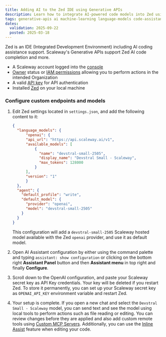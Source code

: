 ```yaml
---
title: Adding AI to the Zed IDE using Generative APIs
description: Learn how to integrate AI-powered code models into Zed using Scaleway's Generative APIs.
tags: generative-apis ai machine-learning language-models code-assistance vs-code continue
dates:
  validation: 2025-09-22
  posted: 2025-03-18
---
```



Zed is an IDE (Integrated Development Environment) including AI coding assistance support. Scaleway's Generative APIs support Zed AI code completion and more.

<Requirements />

- A Scaleway account logged into the [console](https://console.scaleway.com)
- [Owner](/iam/concepts/#owner) status or [IAM permissions](/iam/concepts/#permission) allowing you to perform actions in the intended Organization
- A valid [API key](/iam/how-to/create-api-keys/) for API authentication
- Installed [Zed](https://zed.dev/) on your local machine

### Configure custom endpoints and models

1. Edit Zed settings located in `settings.json`, and add the following content to it:
    ```json
    {
      "language_models": {
          "openai": {
          "api_url": "https://api.scaleway.ai/v1",
          "available_models": [
              {
                "name": "devstral-small-2505",
                "display_name": "Devstral Small - Scaleway",
                "max_tokens": 128000
              }
          ],
          "version": "1"
          }
      },
      "agent": {
        "default_profile": "write",
        "default_model": {
          "provider": "openai",
          "model": "devstral-small-2505"
        }
      }
    }
    ```

    This configuration will add a `devstral-small-2505` Scaleway hosted model available with the Zed `openai` provider, and use it as default model.

2. Open AI Assistant configuration by either using the command palette and typing `assistant: show configuration` or clicking on the bottom right **Assistant Panel** button and then **Assistant menu** in top right and finally **Configure**.

3. Scroll down to the OpenAI configuration, and paste your Scaleway secret key as API Key credentials.
    <Message type="note">
      Your key will be deleted if you restart Zed. To store it permanently, you can set up your Scaleway secret key as `OPENAI_API_KEY` environment variable and restart Zed.
    </Message>

4. Your setup is complete. If you open a new chat and select the `Devstral Small - Scaleway` model, you can send text and see the model using local tools to perform actions such as file reading or editing. You can review changes before they are applied and also add custom remote tools using [Custom MCP Servers](https://zed.dev/docs/ai/mcp).
Additionally, you can use the [Inline Assist](https://zed.dev/docs/ai/inline-assistant) feature when editing your code.
